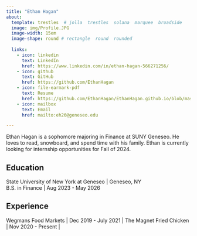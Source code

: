 ```yaml
---
title: "Ethan Hagan"
about: 
  template: trestles  # jolla  trestles  solana  marquee  broadside
  image: img/Profile.JPG
  image-width: 15em
  image-shape: round # rectangle  round  rounded
  
  links:
    - icon: linkedin
      text: LinkedIn
      href: https://www.linkedin.com/in/ethan-hagan-566271256/
    - icon: github
      text: GitHub
      href: https://github.com/EthanHagan
    - icon: file-earmark-pdf
      text: Resume
      href: https://github.com/EthanHagan/EthanHagan.github.io/blob/master/Hagan_Ethan_Resume.pdf
    - icon: mailbox
      text: Email
      href: mailto:eh26@geneseo.edu

---
```



Ethan Hagan is a sophomore majoring in Finance at SUNY Geneseo. He loves to read, snowboard, and spend time with his family. Ethan is currently looking for internship opportunities for Fall of 2024. 

## Education

State University of New York at Geneseo | Geneseo, NY <br>
B.S. in Finance | Aug 2023 - May 2026 <br>


## Experience

Wegmans Food Markets | Dec 2019 - July 2021 | The Magnet Fried Chicken | Nov 2020 - Present | 


